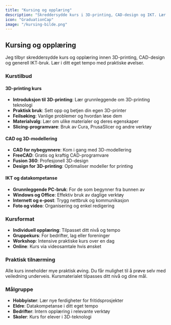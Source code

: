 ```yaml
---
title: "Kursing og opplæring"
description: "Skreddersydde kurs i 3D-printing, CAD-design og IKT. Lær nye ferdigheter i ditt eget tempo."
icon: "GraduationCap"
image: "/kursing-bilde.png"
---
```


## Kursing og opplæring

Jeg tilbyr skreddersydde kurs og opplæring innen 3D-printing, CAD-design og generell IKT-bruk. Lær i ditt eget tempo med praktiske øvelser.

### Kurstilbud

#### 3D-printing kurs

- **Introduksjon til 3D-printing**: Lær grunnleggende om 3D-printing teknologi
- **Praktisk bruk**: Sett opp og betjen din egen 3D-printer
- **Feilsøking**: Vanlige problemer og hvordan løse dem
- **Materialvalg**: Lær om ulike materialer og deres egenskaper
- **Slicing-programvare**: Bruk av Cura, PrusaSlicer og andre verktøy

#### CAD og 3D-modellering

- **CAD for nybegynnere**: Kom i gang med 3D-modellering
- **FreeCAD**: Gratis og kraftig CAD-programvare
- **Fusion 360**: Profesjonell 3D-design
- **Design for 3D-printing**: Optimaliser modeller for printing

#### IKT og datakompetanse

- **Grunnleggende PC-bruk**: For de som begynner fra bunnen av
- **Windows og Office**: Effektiv bruk av daglige verktøy
- **Internett og e-post**: Trygg nettbruk og kommunikasjon
- **Foto og video**: Organisering og enkel redigering

### Kursformat

- **Individuell opplæring**: Tilpasset ditt nivå og tempo
- **Gruppekurs**: For bedrifter, lag eller foreninger
- **Workshop**: Intensive praktiske kurs over en dag
- **Online**: Kurs via videosamtale hvis ønsket

### Praktisk tilnærming

Alle kurs inneholder mye praktisk øving. Du får mulighet til å prøve selv med veiledning underveis. Kursmaterialet tilpasses ditt nivå og dine mål.

### Målgruppe

- **Hobbyister**: Lær nye ferdigheter for fritidsprosjekter
- **Eldre**: Datakompetanse i ditt eget tempo
- **Bedrifter**: Intern opplæring i relevante verktøy
- **Skoler**: Kurs for elever i 3D-teknologi
